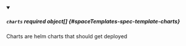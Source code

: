 


<details className="config-field" data-expandable="true" open>
<summary>

##### `charts` <span className="config-field-required" data-required="false">required</span> <span className="config-field-type">object[]</span> <span className="config-field-default"></span> <span className="config-field-enum"></span> {#spaceTemplates-spec-template-charts}

Charts are helm charts that should get deployed

</summary>

<PartialChartsreference />


</details>
